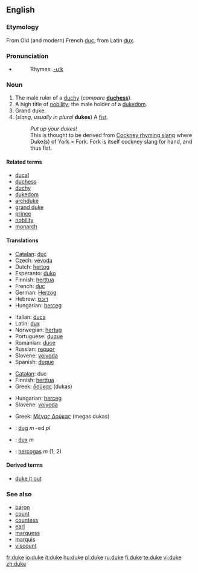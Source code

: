 {{see|Duke}}
==English==

===Etymology===
From Old (and modern) French [[duc]], from Latin [[dux]].

===Pronunciation===
{{IPA|/dju:k/ (''Commonwealth''), /du:k/ (''US'')}}
* {{audio|en-us-duke.ogg|Audio (US)}}
*: Rhymes: [[Rhymes:English:-uːk|-uːk]]

===Noun===
{{en-noun}}

# The male ruler of a [[duchy]] (''compare'' '''[[duchess]]''').
# A high title of [[nobility]]; the male holder of a [[dukedom]].
# Grand duke.
# (''slang, usually in plural'' '''dukes''') A [[fist]].
#: ''Put up your dukes!''
#: This is thought to be derived from [[Wikipedia:Cockney rhyming slang|Cockney rhyming slang]] where Duke(s) of York = Fork. Fork is itself cockney slang for hand, and thus fist.
{{wikipedia}}

====Related terms====
* [[ducal]]
* [[duchess]]
* [[duchy]]
* [[dukedom]]
* [[archduke]]
* [[grand duke]]
* [[prince]]
* [[nobility]]
* [[monarch]]

====Translations====
{{trans-top|male ruler of a duchy}}
* [[Catalan]]: [[duc]] {{m}}
* Czech: [[vévoda]] {{m}}
* Dutch: [[hertog]] {{m}}
* Esperanto: [[duko]]
* Finnish: [[herttua]]
* French: [[duc]] {{m}}
* German: [[Herzog]] {{m}}
* Hebrew: [[דוכס]]
* Hungarian: [[herceg]]
{{trans-mid}}
* Italian: [[duca]] {{m}}
* Latin: [[dux]] {{m}}
* Norwegian: [[hertug]]
* Portuguese: [[duque]] {{m}}
* Romanian: [[duce]] {{m}}
* Russian: [[герцог]] {{m}}
* Slovene: [[vojvoda]] {{m}}
* Spanish: [[duque]] {{m}}
{{trans-bottom}}

{{trans-top|male holder of a dukedom}}
* [[Catalan]]: duc
* Finnish: [[herttua]]
* Greek: [[δούκας]] (dukas)
{{trans-mid}}
* Hungarian: [[herceg]]
* Slovene: [[vojvoda]] {{m}}
{{trans-bottom}}

{{trans-top|Grand duke}}
* Greek: [[Μέγας Δούκας]] (megas dukas) {{m}}
{{trans-mid}}
{{trans-bottom}}

{{trans-top|slang: fist}}
{{trans-mid}}
{{trans-bottom}}

<!--Remove this section once all of the translations below have been moved into the tables above.-->
{{checktrans-top}}
* {{ttbc|Breton}}: [[dug]] ''m'' -ed ''pl''
* {{ttbc|Latin}}: [[dux]] ''m''
* {{ttbc|Lithuanian}}: [[hercogas]] ''m'' (1, 2)
{{trans-bottom}}

====Derived terms====
* [[duke it out]]

===See also===
* [[baron]]
* [[count]]
* [[countess]]
* [[earl]]
* [[marquess]]
* [[marquis]]
* [[viscount]]

[[fr:duke]]
[[io:duke]]
[[it:duke]]
[[hu:duke]]
[[pl:duke]]
[[ru:duke]]
[[fi:duke]]
[[te:duke]]
[[vi:duke]]
[[zh:duke]]